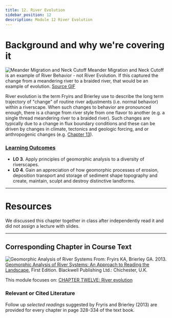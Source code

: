 ```yaml
---
title: 12. River Evolution
sidebar_position: 12
description: Module 12 River Evolution
---
```




# Background and why we're covering it
![Meander Migration and Neck Cutoff](/images/slides/AJmD.gif)
Meander Migration and Neck Cutoff is an example of River Behavior - not River Evolution. If this captured the change from a meandering river to a braided river, that would be an example of evolution. [Source GIF](https://gifer.com/en/AJmD)

River evolution is the term Fryirs and Brierley use to describe the long term trajectory of "change" of routine river adjustments (i.e. normal behavior) within a riverscape. When such changes to behavior are pronounced enough, there is a change from river style from one flavor to another (e.g. a single thread meandering river to a braided river). Such changes are typically due to a change in flux boundary conditions and these can be driven by changes in climate, tectonics and geologic forcing, and or anthropogenic changes (e.g. [Chapter 13](https://ebookcentral-proquest-com.dist.lib.usu.edu/lib/usu/reader.action?docID=1032536&ppg=285)).

### [Learning Outcomes](/syllabus/#course-objectives)

- **LO 3**. Apply principles of geomorphic analysis to a diversity of riverscapes.
- **LO 4**. Gain an appreciation of how geomorphic processes of erosion, deposition transport and storage of sediment shape topography and create, maintain, sculpt and destroy distinctive landforms. 

------

# Resources

We discussed this chapter together in class after independently read it and did not assign a lecture with slides.

-----------


## Corresponding Chapter in Course Text
![Geomorphic Analysis of River Systems](/images/covers/ReadingLandscape.png)
From:
Fryirs KA, Brierley GA. 2013. [Geomorphic Analysis of River Systems: An Approach to Reading the Landscape](https://www.wiley.com/en-au/Geomorphic+Analysis+of+River+Systems%3A+An+Approach+to+Reading+the+Landscape-p-9781405192743), First Edition. Blackwell Publishing Ltd.: Chichester, U.K.

This module focuses on: [CHAPTER TWELVE: River evolution](https://ebookcentral-proquest-com.dist.lib.usu.edu/lib/usu/reader.action?docID=1032536&ppg=251)


### Relevant or Cited Literature
Follow up *selected readings* suggested by Fryris and Brierley (2013) are provided for every chapter in page 328-334 of the text book. 




